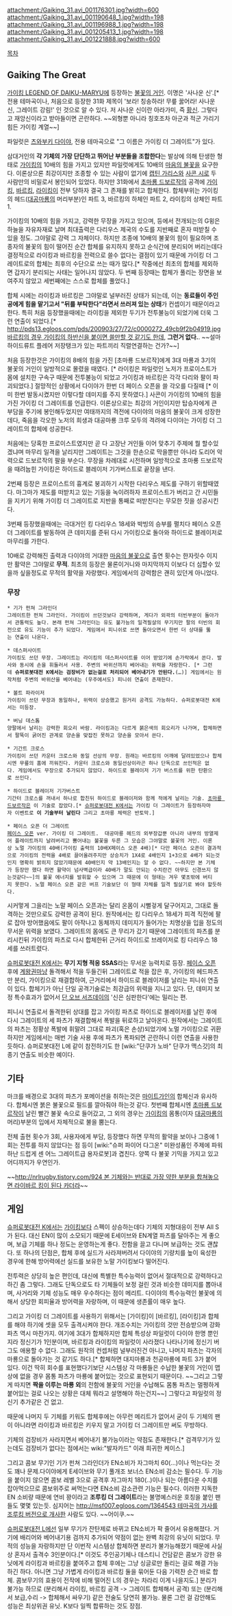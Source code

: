 attachment:/Gaiking_31.avi_001176301.jpg?width=600
attachment:/Gaiking_31.avi_001190648_1.jpg?width=198 attachment:/Gaiking_31.avi_001196988_1.jpg?width=198 attachment:/Gaiking_31.avi_001205413_1.jpg?width=198
attachment:/Gaiking_31.avi_001221888.jpg?width=600

[[목차]]

== '''Gaiking The Great''' ==
[[가이킹 LEGEND OF DAIKU-MARYU]]에 등장하는 [[불꽃의 거인]]. 이명은 '사나운 신'.[* 전용 테마곡이나, 처음으로 등장한 31화 제목이 '보라! 칭송하라! 무릎 꿇어라! 사나운 신, 그레이트 강림!' 인 것으로 알 수 있다. 저 사나운 신이란 아라가미, 즉 [[황신]]. 그렇다고 재앙신이라고 받아들이면 곤란하다. ~~외형뿐 아니라 칭호조차 아군과 적군 가리기 힘든 가이킹 계열~~]

파일럿은 [[츠와부키 다이야]], 전용 테마곡으로 "그 이름은 가이킹 더 그레이트"가 있다.

삼대거인의 '''각 기체의 가장 단단하고 뛰어난 부분들을 조합한다'''는 발상에 의해 탄생한 형태로 [[가이킹]]의 10배의 힘을 가지고 있지만 파일럿에게도 10배의 [[마음의 불꽃]]을 요구한다. 이론상으론 최강이지만 조종할 수 있는 사람이 없기에 [[캡틴 가리스]]와 [[사콘 시로]] 두 사람만의 비밀로서 봉인되어 있었다. 하지만 31화에서 [[초마룡 드보르작]]의 공격에 [[가이킹]], [[바르킹]], [[라이킹]]이 전부 당하자 결국 그 존재를 밝히고 합체한다. 합체부위는 가이킹의 헤드([[대공마룡]]의 머리부분)인 파트 3, 바르킹의 하체인 파트 2, 라이킹의 상체인 파트 1.

가이킹의 10배의 힘을 가지고, 강력한 무장을 가지고 있으며, 등에서 전개되는의 G윙은 하늘을 자유자재로 날며 최대출력은 다리우스 제국의 수도를 지반째로 혼자 떠받칠 수 있을 정도. 그야말로 강력 그 자체이다. 하지만 조종에 10배의 불꽃의 힘이 필요하며 조종자의 불꽃의 힘이 떨어진 순간 합체를 유지하지 못하고 순식간에 분리되어 버리는데다 결정적으로 라이킹과 바르킹을 전력으로 쓸수 없다는 결점이 있기 때문에 가이킹 더 그레이트로의 합체는 최후의 수단으로 쓰는 때가 많다.[* 작중에선 최초의 합체를 제외하면 갑자기 분리되는 사태는 일어나지 않았다.  두 번째 등장때는 합체가 풀리는 장면을 보여주지 않았고 세번째에는 스스로 합체를 풀었다.]

합체 시에는 라이킹과 바르킹은 그야말로 널부러진 상태가 되는데, 이는 '''동료들이 주인공에게 힘을 맡기고서 "뒤를 부탁한다"라면서 쓰러져 있는 상태'''가 컨셉이기 때문이라고 한다. 특히 처음 등장했을때에는 라이킹을 제외한 두기가 전투불능이 되었기에 더욱 그런 연출이 되었다.[* [[http://pds13.egloos.com/pds/200903/27/72/c0000272_49cb9f2b04919.jpg 바르킹의 경우 가이킹의 하반신을 붙이면 쓸만할 것 같기도 한데]], '''그런거 없다.'''. ~~설마 하이드류트 플레어 저장탱크가 있는 파트끼리 직렬연결하는 건가?~~]

처음 등장한것은 가이킹의 8배의 힘을 가진 [초마룡 드보르작]에게 3대 마룡과 3기의 불꽃의 거인이 일방적으로 몰렸을 때였다. [* 라이킹은 파일럿인 노저가 프로이스트가 몸에 설치한 구속구 때문에 전투불능이 되었고 가이킹과 바르킹은 각각 다리와 팔이 파괴되었다.] 절망적인 상황에서 다이야가 한번 더 페이스 오픈을 쓸 각오를 다질때 [* 이미 한번 발동시켰지만 이렇다할 데미지를 주지 못하였다.] 사콘이 가이킹의 10배의 힘을 가진 가이킹 더 그레이트를 언급한다. 이론상으로는 최강의 거인이지만 탑승자에게 큰 부담을 주기에 봉인해두었지만 여태까지의 격전에 다이야의 마음의 불꽃이 크게 성장한데다, 죽음을 각오한 노저의 희생과 대공마룡 크루 모두의 격려에 다이야는 가이킹 더 그레이트의 합체에 성공한다.

처음에는 당혹한 프로이스트였지만 곧 다 고장난 거인들 이어 맞추기 주제에 뭘 할수있겠냐며 마무리 일격을 날리지만 그레이트는 그것을 한손으로 막을뿐만 아니라 도리어 악력으로 드보르작의 팔을 부순다. 무장을 차례대로 시전하며 일방적으로 초마룡 드보르작을 때려눕힌 가이킹은 하이드로 블레이저 기가버스트로 끝장을 낸다.

2번째 등장은 프로이스트의 흉계로 붕괴하기 시작한 다리우스 제도를 구하기 위할때였다. 마그마가 제도를 떠받치고 있는 기둥을 녹이려하자 프로이스트가 버리고 간 시민들을 지키기 위해 가이킹 더 그레이트로 지반을 통째로 떠받친다는 무모한 짓을 성공시킨다.

3번째 등장했을때에는 극대거인 킹 다리우스 18세와 박빙의 승부를 펼치다 페이스 오픈 더 그레이트를 발동하여 큰 데미지를 준뒤 다시 가이킹으로 돌아와 하이드로 블레이저로 마무리를 가한다.

10배로 강력해진 출력과 다이야의 거대한 [[마음의 불꽃]]으로 출연 횟수는 한자릿수 이지만 활약은 그야말로 '''무적'''. 최초의 등장은 물론이거니와 마지막까지 이보다 더 심할수 있을까 싶을정도로 무적의 활약을 자랑했다. 게임에서의 강력함은 괜히 있던게 아니었다.


=== 무장 ===
 * 기가 펀쳐 그라인더
 그레이트한 펀쳐 그라인더. 가이킹이 쓰던것보다 강력하며, 게다가 외곽의 터빈부분이 돌아가서 관통력도 높다. 본래 펀쳐 그라인더는 유도 불가능의 일격필살의 무기지만 팔의 터빈의 회전으로 유도 기능이 추가 되었다. 게임에서 피니쉬로 쓰면 돌아오면서 한번 더 상대를 뚫는 연출이 나온다.

 * 데스퍼사이트
 가이킹도 쓰던 무장. 그레이트는 라이킹의 데스퍼사이트를 이어 받았기에 손가락에서 쏜다. 발사와 동시에 손을 휘둘러서 사용. 주변의 바위산까지 베어내는 위력을 자랑한다. [* 그런데 '''슈퍼로봇대전 K에서는 검장비가 없는걸로 처리되어 베어내기가 안된다.'''(…)] 게임에서는 원작처럼 주변의 바위산을 베어내는 (우주에서도) 피니쉬 연출이 존재한다.

 * 볼트 파라이저
 가이킹이 쓰던 무장과 동일하나, 위력이 상승했고 원거리 공격도 가능하다. 슈퍼로봇대전 K에서는 미등장.

 * 버닝 데스톰
 양팔에서 날리는 강력한 회오리 바람. 라이킹과는 다르게 붉은색의 회오리가 나가며, 합체하면서 팔뚝이 굵어진 관계로 양손을 맞잡진 못하고 양손을 모아서 쓴다.

 * 기간트 크로스
 가이킹이 쓰던 카운터 크로스와 동일 선상의 무장. 원래는 바르킹의 어깨에 달려있었으나 합체시엔 무릎의 홈에 끼워진다. 카운터 크로스와 동일선상이라곤 하나 단독으로 쓰인적은 없다. 게임에서도 무장으로 추가되지 않았다. 하이드로 블레이저 기가 버스트를 위한 탄환으로 쓰인다.

 * 하이드로 블레이저 기가버스트
 기간터 크로스를 꺼내서 하나로 합친뒤 하이드로 블레이저와 함께 적에게 날리는 기술. [[초마룡 드보르작]]은 이 기술로 잡았다.[* [[슈퍼로봇대전 K]]에서는 가이킹 더 그레이트가 등장하자마자 이벤트로 '''이 기술부터 날린다''' 그리고 초마룡 체력은 반토막.]

 * 페이스 오픈 더 그레이트
 [[페이스 오픈]] ver. 가이킹 더 그레이트.  대공마룡 헤드의 외부장갑뿐 아니라 내부의 방열제어 플레이트까지 날려버리고 뿜어내는 불꽃을 두른 그 모습은 그야말로 불꽃의 거인. 이론상 노멀 가이킹의 40배(가이킹 출력의 10배X페이스 오픈 4배)[* 다만 페이스 오픈이 결과적으로 가이킹의 전력을 4배로 끌어올려주지만 상승치가 1X4로 4배인지 1+3으로 4배가 되는것인지 명확히 밝히지 않았기때문에 40배인지 약 13배인지는 알 수 없다. ~~하지만 본 기체가 등장만 했다 하면 활약이 넘사벽급이라 40배가 말도 안되는 수치란건 아무도 신경쓰지 않는것같다~~]의 불꽃 에너지를 발휘할 수 있으며 그 때문에 이 형태는 겨우 몇초밖에 버티지 못한다. 노멀 페이스 오픈 같은 버프 기술보단 이 형태 자체를 일격 필살기로 봐야 할듯하다.
시커멓게 그을리는 노말 페이스 오픈과는 달리 온몸이 시뻘겋게 달구어지고, 그대로 돌격하는 것만으로도 강력한 공격이 된다.  원작에서는 킹 다리우스 18세가 피격 직전에 팔로 잡아 방어했음에도 팔이 아작나고 동체까지 데미지가 들어가는 치명상을 입을 정도의 무서운 위력을 보였다. 그레이트의 몸에도 큰 무리가 갔기 때문에 그레이트의 파츠를 분리시킨뒤 가이킹의 파츠로 다시 합체한뒤 근거리 하이드로 브레이저로 킹 다리우스 18세를 쓰러트렸다.

[[슈퍼로봇대전 K]]에서는 '''무기 지형 적응 SSAS'''라는 무서운 능력치로 등장.  [[페이스 오픈]] 후에 [[계왕권]]마냥 돌격해서 적을 두들긴뒤 그레이트로 적을 잡은 후, 가이킹의 헤드파츠만 분리, 가이킹으로 재결합하여, 근거리에서 하이드로 블레이저를 날리는 피니쉬 연출이 있다. 합체기가 아닌 단일 공격기술로는 최강급의 위력을 지니고 있다. 단, 데미지 보정 특수효과가 없어서 [[단 오브 서즈데이]]의 '신은 심판한다'에는 밀리는 편.

피니시 연출로서 돌격한뒤 상대를 잡고 가이킹 파츠로 하이드로 블레이저를 날린 후에 다시 그레이트의 세 파츠가 재결합해서 폭발을 뒤로하고 날아온다. 원작에서는 그레이트의 파츠는 정황상 폭발에 휘말려 그대로 파괴(혹은 손상)되었기에 노멀 가이킹으로 귀환하지만 게임에서는 매번 기술 사용 후에 파츠가 폭파되면 곤란하니 이런 연출을 사용한듯하다. 슈퍼로봇대전 L에 같이 참전하기도 한 [wiki:"단쿠가 노바" 단쿠가 맥스갓]의 최종기 연출도 비슷한 예이다.

== 기타 ==
마크를 배경으로 3대의 파츠가 포메이션을 취하는것은 [[마이트가인]]의 합체신과 유사하다. 합체시엔 붉은 불꽃으로 필드를 깔아줘야 하는것 같다. 첫번째 합체시엔 [[초마룡 드보르작]]이 날린 빨간 불꽃 속으로 들어갔고, 그 외의 경우는 [[가이킹]]의 몸통(이자 [[대공마룡]]의 머리)부분의 입에서 자체적으로 불을 뿜는다.

전체 출현 횟수가 3회, 사용자에게 부담, 등장했다 하면 무적의 활약을 보이나 그중에 1회는 전투를 하지 않았다는 점 등이 [wiki:"슈퍼 파이어 다그온" 미완성품인 주제에 파워 하난 드럽게 센 어느 그레이트급 용자로봇]과 겹친다. 양쪽 다 불꽃 기믹을 가지고 있고 어디까지가 우연인가.

~~[[http://nrlrugby.tistory.com/924 본 기체와는 반대로 가장 약한 부분을 합쳐놓으면 라이바르 킹이 된다 카더라]]~~

== 게임 ==
[[슈퍼로봇대전 K]]에서는 [[가이킹]]보다 스펙이 상승하는데다 기체의 지형대응이 전부 All S가 된다. 대신 EN이 많이 소모되기 때문에 E세이브와 EN계열 파츠를 달아주는 게 좋으며, 보급 기체를 하나 정도는 운영하는게 좋다. 전함을 끌고 다니며 보급하는 것도 괜찮다. 또 하나의 단점은, 합체 후에 실드가 사라져버려서 다이야의 기량치를 높이 육성한 경우에 한해 방어력에선 실드를 보유한 노말 가이킹보다 떨어진다.

전투력은 상당히 높은 편인데, 대신에 특별한 특수능력이 없어서 절대적으로 강력하다고 하긴 좀 그렇다. 그래도 단독으로도 타 기체들이 보정 걸린 것과 비슷한 데미지를 뽑아내며, 사거리와 기체 성능도 매우 우수하다는 점이 메리트. 다이야의 특수능력인 불꽃에 의해서 상당한 회피율과 방어력을 자랑하며, 이 때문에 생존률이 매우 높다. 

그리고 가이킹 더 그레이트를 사용하기 위해서는 [가이킹]이 [바르킹], [라이킹]과 합체를 해야 하기에 셋을 모두 출격시켜야 한다. 개조수치는 가이킹의 것만 전승받으며 강화파츠 역시 마찬가지. 여기에 3대가 합체하지만 합체 특성상 파일럿이 다이야 한명 뿐인지라 정신기가 1인분이며, 바르킹과 라이킹의 파일럿이 사라졌다 나타나기에 정신기 버그도 애용할 수 없다. 그래도 원작의 컨셉처럼 널부러진건 아니고, 나머지 파츠는 각자의 마룡으로 돌아가는 것 같기도 하다.[* 합체하면 대지마룡과 천공마룡에 파트 3가 붙어 있다. 이건 딱히 회수를 표현했다기보단 시스템상 각 마룡들은 수납한 불꽃의 거인이 맵상에 없을 경우 몸통 파츠가 마룡에 붙어있는 것으로 표현되기 때문이다. ~~그리고 그렇게 따지면 '''짝을 이루는 마룡 외'''의 전함에 불꽃의 거인을 수납해도 몸통 파츠는 멀쩡하게 붙어있는 걸로 나오는 상황은 대체 뭐라고 설명해야 하는건지~~] 그렇다고 파일럿의 정신기 추가같은 건 없고.

때문에 나머지 두 기체를 키워도 합체후에는 아무런 메리트가 없어서 굳이 두 기체의 팬이 아니라면 라이킹과 바르킹은 키우지 말고 가이킹 더 그레이트만 써도 무방하다.

기체의 검장비가 사라지면서 베어내기 불가능이라는 약점도 존재한다.[* 검격무기가 있는데도 검장비가 없다는 점에서는 wiki:"발자카드" 이래 희귀한 케이스.] 

그리고 콤보 무기인 기가 펀쳐 그라인더가 EN소비가 자그마치 60(...)이나 먹는다는 것도 꽤나 문제.다이야에게 E세이브와 무기 풀개조 보너스 EN소비 감소는 필수다. 두 기능을 붙이지 않으면 콤보 레벨 3으로 공격후 자그마치 180(..)이나 되는 아름다운 수치를 잡아먹으므로 콤보위주로 써먹는다면 EN소비 감소관련 기능은 필수다. 이러한 지독한 EN 소비량 때문에 연비 꽝이라고 '''조루킹 더 그레이트'''라는 불명예스러운 호칭을 붙인 팬들도 몇몇 있는듯. 심지어는 [[http://msf007.egloos.com/1364543 테마곡의 가사를 조루킹 버전으로 개사]]한 사람도 있다. ~~어이쿠.~~

[[슈퍼로봇대전 L]]에선 일부 무기가 잔탄제로 바뀌고 EN소비가 팍 줄어서 유용해졌다. 거기에 배리어와 베어내기용 검까지 추가되어 약점이 없는 완벽 최강의 유닛이 되었다. 무적의 성능을 자랑하지만 단 이번작 시스템상 합체하면 분리가 불가능해졌기 때문에 사실상 혼자서 출격수 3인분이다.[* 이것도 주인공기체나 데스티니 건담같은 콤보가 강한 유닛에게 라이킹과 바르킹을 붙여주고 합체 후에는 그냥 싱글로만 돌리는 걸로 해결 가능하긴 하다. 아니면 그냥 가볍게 라이킹과 바르킹 둘을 묶어둔 다음 기력찬 순간 바로 합체. 콤보무기의 효용이 전작에 비해 떨어진 L의 경우는 차라리 이게 나을지도.] 분리가 불가능 하므로 (분리해서 라이킹, 바르킹 공격 -> 그레이트 합체해서 공격) 또는 (분리해서 보급,수리 -> 합체해서 싸우기) 같은 전술도 당연히 불가능. 물론 그런 걸 감안해도 성능은 최상위권 유닛. K보다 일찍 합류하는 것도 장점.
